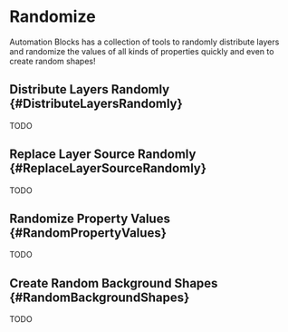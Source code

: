 


# Randomize

Automation Blocks has a collection of tools to randomly distribute layers and randomize the values of all kinds of properties quickly and even to create random shapes!

## Distribute Layers Randomly {#DistributeLayersRandomly}

TODO

## Replace Layer Source Randomly {#ReplaceLayerSourceRandomly}

TODO

## Randomize Property Values {#RandomPropertyValues}

TODO

## Create Random Background Shapes {#RandomBackgroundShapes}

TODO
